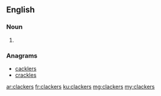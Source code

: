 ==English==

===Noun===
{{head|en|noun plural form}}

# {{plural of|clacker|lang=en}}

===Anagrams===
* [[cacklers#English|cacklers]]
* [[crackles#English|crackles]]

[[ar:clackers]]
[[fr:clackers]]
[[ku:clackers]]
[[mg:clackers]]
[[my:clackers]]